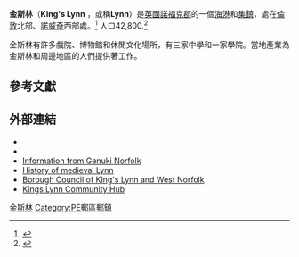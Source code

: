 {{Infobox UK place
 | static_image_name = Collage of King's Lynn icons.png
 | static_image_size = 240px
 | static_image_caption = {{small|從左上：[[喬治·溫哥華|喬治·溫哥華]]像和海關大樓，大戲院，南門。聖瑪格麗特教堂和溫哥華區}}
 | country = 英格蘭
 | official_name = King's Lynn
 | population = 42,800
 | population_ref = (2007)<ref name="census"/>
 | latitude = 52.7543
 | longitude = 0.3976
 | london_distance = {{convert|97|mi|km|0}}
 | shire_district = {{nowrap|[[金斯林和西諾福克|金斯林和西諾福克]]}}
 | shire_county = [[諾福克郡|諾福克郡]]
 | region = East of England
 | constituency_westminster = [[西北諾福克_(英國國會選區)|西北諾福克]]
 | post_town = KING'S LYNN
 | postcode_district = PE30
 | postcode_area = PE
 | dial_code = 01553
 | os_grid_reference =
 | website = [http://www.west-norfolk.gov.uk/ www.west-norfolk.gov.uk]
}}

'''金斯林'''（'''King's Lynn''' {{IPAc-en|ˌ|k|ɪ|ŋ|z|_|ˈ|l|ɪ|n}}，或稱'''Lynn'''）是[[英國|英國]][[諾福克郡|諾福克郡]]的一個[[海港|海港]]和[[集鎮|集鎮]]，處在[[倫敦|倫敦]]北部{{convert|97|mi|km}}、[[諾威奇|諾威奇]]西部{{convert|44|mi|km}}處。<ref name="regis">{{cite book
    | last = Lewis
    | first = Samuel
    | title = A Topographical Dictionary of England
    | url = https://archive.org/details/topographicaldic00lewi3
    | year = 1848
    | pages = [https://archive.org/details/topographicaldic00lewi3/page/203 203]–208
    | chapter = Lynn, or Lynn-Regis
    | authorlink = Samuel Lewis (publisher)
}}</ref> 人口42,800.<ref name="census">{{cite web
 |url          = http://www.norfolk.gov.uk/consumption/groups/public/documents/general_resources/ncc041459.pdf
 |title        = CAn Overview of King’s Lynn and West Norfolk - Part 1
 |page         = 4
 |format       = PDF
 |year         = 2007
 |accessdate   = 2010-05-15
 |archive-url  = https://www.webcitation.org/5qkX87nqh?url=http://www.norfolk.gov.uk/consumption/groups/public/documents/general_resources/ncc041459.pdf
 |archive-date = 2010-06-25
 |dead-url     = yes
}}</ref>

金斯林有許多戲院、博物館和休閒文化場所，有三家中學和一家學院。當地產業為金斯林和周邊地區的人們提供著工作。

==參考文獻==
{{Reflist|colwidth=30em}}

==外部連結==
{{Commonscat|King's Lynn}}
*{{Wikivoyage-inline|King's Lynn}}
*{{dmoz|/Regional/Europe/United_Kingdom/England/Norfolk/King%27s_Lynn/}}
* [http://www.origins.org.uk/genuki/NFK/places/k/kings_lynn/ Information from Genuki Norfolk] {{Wayback|url=http://www.origins.org.uk/genuki/NFK/places/k/kings_lynn/ |date=20140930103447 }}
* [http://www.trytel.com/~tristan/towns/lynn1.html History of medieval Lynn] {{Wayback|url=http://www.trytel.com/~tristan/towns/lynn1.html |date=20090217165703 }}
* [http://www.west-norfolk.gov.uk Borough Council of King's Lynn and West Norfolk] {{Wayback|url=http://www.west-norfolk.gov.uk/ |date=20140407105007 }}
* [https://web.archive.org/web/20130320023503/http://www.tocacity.com/location/united-kingdom/england/kings-lynn Kings Lynn Community Hub]

{{Authority control}}
{{DEFAULTSORT:King'S Lynn}}
[[Category:金斯林|]]
[[Category:PE郵區郵鎮|Category:PE郵區郵鎮]]